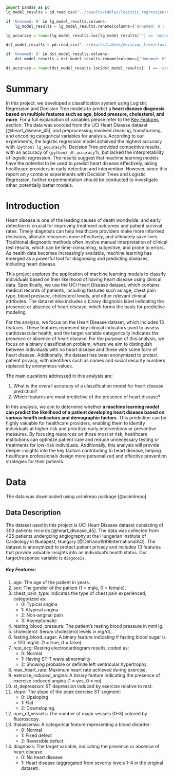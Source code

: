 ```python
import pandas as pd
lg_model_results = pd.read_csv("../results/tables/logistic_regression/classification_report.csv")

if 'Unnamed: 0' in lg_model_results.columns:
    lg_model_results = lg_model_results.rename(columns={'Unnamed: 0': ''})

lg_accuracy = round(lg_model_results.loc[lg_model_results[''] == 'accuracy', 'precision'].values[0] * 100, 2)

dst_model_results = pd.read_csv("../results/tables/decision_tree/classification_report.csv")

if 'Unnamed: 0' in dst_model_results.columns:
    dst_model_results = dst_model_results.rename(columns={'Unnamed: 0': ''})

dt_accuracy = round(dst_model_results.loc[dst_model_results[''] == 'accuracy', 'precision'].values[0] * 100, 2)
```

# Summary

In this project, we developed a classification system using Logistic Regression and Decision Tree models 
to predict a **heart disease diagnosis based on multiple features such as age, blood pressure, cholesterol, 
and more**. For a full explanation of variables please refer to the [Key Features](#key-features) section. The data was sourced from the UCI Heart Disease dataset [@heart_disease_45], and preprocessing
involved cleaning, transforming, and encoding categorical variables for analysis. According to our experiments, 
the logistic regression model achieved the highest accuracy with `{python} lg_accuracy`%. Decision Tree provided competitive results, with an accuracy of `{python} dt_accuracy`%, but lacked 
the interpretability of logistic regression. The results suggest that machine learning models have the potential to be used to predict 
heart disease effectively, aiding healthcare providers in early detection and intervention. However, since this report only contains experiments with Decision Trees and Logistic Regression, further experimentation should be conducted to investigate other, potentially better models.

# Introduction

Heart disease is one of the leading causes of death worldwide, and early detection is crucial for improving treatment 
outcomes and patient survival rates. Timely diagnosis can help healthcare providers make more informed decisions, 
allocate resources more effectively, and ultimately save lives. Traditional diagnostic methods often involve manual 
interpretation of clinical test results, which can be time-consuming, subjective, and prone to errors. 
As health data becomes increasingly available, machine learning has emerged as a powerful tool for diagnosing and 
predicting diseases, including heart disease.

This project explores the application of machine learning models to classify individuals based on their likelihood of 
having heart disease using clinical data. Specifically, we use the UCI Heart Disease dataset, which contains medical 
records of patients, including features such as age, chest pain type, blood pressure, cholesterol levels, and other 
relevant clinical attributes. The dataset also includes a binary diagnosis label indicating the presence or absence of 
heart disease, which forms the basis for predictive modeling.

For the analysis, we focus on the Heart Disease dataset, which includes 13 features. These features represent key 
clinical indicators used to assess cardiovascular health, and the target variable categorically indicates the presence or 
absence of heart disease. For the purpose of this analysis, we focus on a binary classification problem, where we aim to 
distinguish between individuals with no heart disease and those with some form of heart disease. Additionally, the dataset 
has been anonymized to protect patient privacy, with identifiers such as names and social security numbers replaced by anonymous values.

The main questions addressed in this analysis are:

1. What is the overall accuracy of a classification model for heart disease prediction?
2. Which features are most predictive of the presence of heart disease?

In this analysis, we aim to determine whether **a machine learning model can predict the likelihood of a patient developing heart disease based 
on various health indicators and demographic factors**. This prediction can be highly valuable for healthcare providers, enabling them to 
identify individuals at higher risk and prioritize early interventions or preventive measures. By focusing resources on those most at risk, 
healthcare institutions can optimize patient care and reduce unnecessary testing or treatments for low-risk individuals. Additionally, 
this analysis will provide deeper insights into the key factors contributing to heart disease, helping healthcare professionals design more 
personalized and effective prevention strategies for their patients.

# Data

The data was downloaded using ucimlrepo package [@ucimlrepo].

## Data Description

The dataset used in this project is UCI Heart Disease dataset consisting of 303 patients records [@heart_disease_45]. 
The data was collected from 425 patients undergoing angiography at the Hungarian Institute of Cardiology in Budapest, 
Hungary [@Detrano1989InternationalAO]. The dataset is anonymized to protect patient privacy and includes 13 features that 
provide valuable insights into an individual's health status. Our target/response variable is `diagnosis`.

##### Key Features:

1. age: The age of the patient in years.
2. sex: The gender of the patient (1 = male, 0 = female).
3. chest_pain_type: Indicates the type of chest pain experienced, categorized as:
    - 0: Typical angina
    - 1: Atypical angina
    - 2: Non-anginal pain
    - 3: Asymptomatic
4. resting_blood_pressure: The patient’s resting blood pressure in mmHg.
5. cholesterol: Serum cholesterol levels in mg/dL.
6. fasting_blood_sugar: A binary feature indicating if fasting blood sugar is > 120 mg/dL (1 = true, 0 = false).
7. rest_ecg: Resting electrocardiogram results, coded as:
    - 0: Normal
    - 1: Having ST-T wave abnormality
    - 2: Showing probable or definite left ventricular hypertrophy.
8. max_heart_rate: Maximum heart rate achieved during exercise.
9. exercise_induced_angina: A binary feature indicating the presence of exercise-induced angina (1 = yes, 0 = no).
10. st_depression: ST depression induced by exercise relative to rest.
11. slope: The slope of the peak exercise ST segment:
    - 0: Upsloping
    - 1: Flat
    - 2: Downsloping.
12. num_of_vessels: The number of major vessels (0–3) colored by fluoroscopy.
13. thalassemia: A categorical feature representing a blood disorder:
    - 0: Normal
    - 1: Fixed defect
    - 2: Reversible defect.
14. diagnosis: The target variable, indicating the presence or absence of heart disease:
    - 0: No heart disease
    - 1: Heart disease (aggregated from severity levels 1–4 in the original dataset).